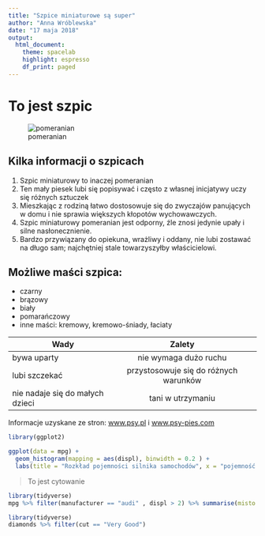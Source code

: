 ```yaml
---
title: "Szpice miniaturowe są super"
author: "Anna Wróblewska"
date: "17 maja 2018"
output: 
  html_document:
    theme: spacelab
    highlight: espresso
    df_print: paged
---
```


# To jest szpic

![pomeranian](pomeranian.jpg)

## Kilka informacji o szpicach

1. Szpic miniaturowy to inaczej pomeranian
1. Ten mały piesek lubi się popisywać i często z własnej inicjatywy uczy się różnych sztuczek
1. Mieszkając z rodziną łatwo dostosowuje się do zwyczajów panujących w domu i nie sprawia większych kłopotów wychowawczych.
1. Szpic miniaturowy pomeranian jest odporny, źle znosi jedynie upały i silne nasłonecznienie.
1. Bardzo przywiązany do opiekuna, wrażliwy i oddany, nie lubi zostawać na długo sam; najchętniej stale towarzyszyłby właścicielowi.

## Możliwe maści szpica:

- czarny
- brązowy
- biały 
- pomarańczowy
- inne maści: kremowy, kremowo-śniady, łaciaty

| Wady                            |                 Zalety                |   |
|---------------------------------|:-------------------------------------:|--:|
| bywa uparty                     |         nie wymaga dużo ruchu         |   |
| lubi szczekać                   | przystosowuje się do różnych warunków |   |
| nie nadaje się do małych dzieci |           tani w utrzymaniu           |   |

Informacje uzyskane ze stron: [www.psy.pl](https://www.psy.pl/rasa/szpic-miniaturowy-pomeranian/) i [www.psy-pies.com](http://psy-pies.com/artykul/szpic-miniaturowy-pomeranian,69.html)

```r
library(ggplot2)

ggplot(data = mpg) + 
  geom_histogram(mapping = aes(displ), binwidth = 0.2 ) +
  labs(title = "Rozkład pojemności silnika samochodów", x = "pojemność silnika", y = "liczba")
```


> To jest cytowanie

```r
library(tidyverse)
mpg %>% filter(manufacturer == "audi" , displ > 2) %>% summarise(misto = mean(cty), trasa = mean(hwy))
```

```r
library(tidyverse)
diamonds %>% filter(cut == "Very Good")
  
```



